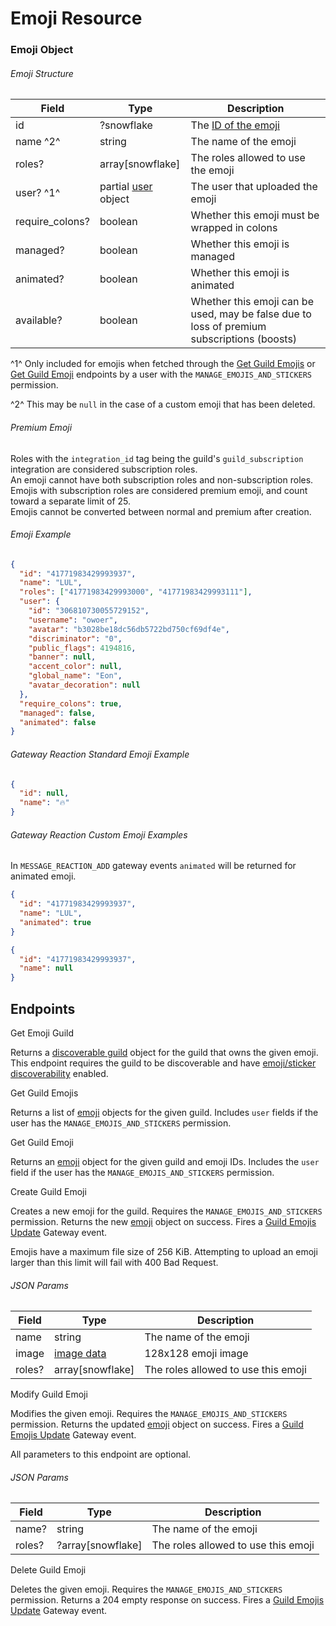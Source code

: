 # Emoji Resource

### Emoji Object

###### Emoji Structure

| Field           | Type                                               | Description                                                                                |
| --------------- | -------------------------------------------------- | ------------------------------------------------------------------------------------------ |
| id              | ?snowflake                                         | The [ID of the emoji](/reference#cdn-formatting)                                           |
| name ^2^        | string                                             | The name of the emoji                                                                      |
| roles?          | array[snowflake]                                   | The roles allowed to use the emoji                                                         |
| user? ^1^       | partial [user](/resources/user#user-object) object | The user that uploaded the emoji                                                           |
| require_colons? | boolean                                            | Whether this emoji must be wrapped in colons                                               |
| managed?        | boolean                                            | Whether this emoji is managed                                                              |
| animated?       | boolean                                            | Whether this emoji is animated                                                             |
| available?      | boolean                                            | Whether this emoji can be used, may be false due to loss of premium subscriptions (boosts) |

^1^ Only included for emojis when fetched through the [Get Guild Emojis](#get-guild-emojis) or [Get Guild Emoji](#get-guild-emoji) endpoints by a user with the `MANAGE_EMOJIS_AND_STICKERS` permission.

^2^ This may be `null` in the case of a custom emoji that has been deleted.

###### Premium Emoji

Roles with the `integration_id` tag being the guild's `guild_subscription` integration are considered subscription roles.  
An emoji cannot have both subscription roles and non-subscription roles.  
Emojis with subscription roles are considered premium emoji, and count toward a separate limit of 25.  
Emojis cannot be converted between normal and premium after creation.

###### Emoji Example

```json
{
  "id": "41771983429993937",
  "name": "LUL",
  "roles": ["41771983429993000", "41771983429993111"],
  "user": {
    "id": "306810730055729152",
    "username": "owoer",
    "avatar": "b3028be18dc56db5722bd750cf69df4e",
    "discriminator": "0",
    "public_flags": 4194816,
    "banner": null,
    "accent_color": null,
    "global_name": "Eon",
    "avatar_decoration": null
  },
  "require_colons": true,
  "managed": false,
  "animated": false
}
```

###### Gateway Reaction Standard Emoji Example

```json
{
  "id": null,
  "name": "🔥"
}
```

###### Gateway Reaction Custom Emoji Examples

<Alert type="info">

In `MESSAGE_REACTION_ADD` gateway events `animated` will be returned for animated emoji.

</Alert>

```json
{
  "id": "41771983429993937",
  "name": "LUL",
  "animated": true
}
```

```json
{
  "id": "41771983429993937",
  "name": null
}
```

## Endpoints

<RouteHeader method="GET" url="/emojis/{emoji.id}/guild">
  Get Emoji Guild
</RouteHeader>

Returns a [discoverable guild](/resources/discovery#discoverable-guild-object) object for the guild that owns the given emoji. This endpoint requires the guild to be discoverable and have [emoji/sticker discoverability](/resources/discovery#discovery-metadata-object) enabled.

<RouteHeader method="GET" url="/guilds/{guild.id}/emojis">
  Get Guild Emojis
</RouteHeader>

Returns a list of [emoji](#emoji-object) objects for the given guild. Includes `user` fields if the user has the `MANAGE_EMOJIS_AND_STICKERS` permission.

<RouteHeader method="GET" url="/guilds/{guild.id}/emojis/{emoji.id}">
  Get Guild Emoji
</RouteHeader>

Returns an [emoji](#emoji-object) object for the given guild and emoji IDs. Includes the `user` field if the user has the `MANAGE_EMOJIS_AND_STICKERS` permission.

<RouteHeader method="POST" url="/guilds/{guild.id}/emojis" supportsAuditReason>
  Create Guild Emoji
</RouteHeader>

Creates a new emoji for the guild. Requires the `MANAGE_EMOJIS_AND_STICKERS` permission. Returns the new [emoji](#emoji-object) object on success. Fires a [Guild Emojis Update](/topics/gateway-events#guild-emojis-update) Gateway event.

<Alert type="warn">

Emojis have a maximum file size of 256 KiB. Attempting to upload an emoji larger than this limit will fail with 400 Bad Request.

</Alert>

###### JSON Params

| Field  | Type                              | Description                         |
| ------ | --------------------------------- | ----------------------------------- |
| name   | string                            | The name of the emoji               |
| image  | [image data](/reference#cdn-data) | 128x128 emoji image                 |
| roles? | array[snowflake]                  | The roles allowed to use this emoji |

<RouteHeader method="PATCH" url="/guilds/{guild.id}/emojis/{emoji.id}" supportsAuditReason>
  Modify Guild Emoji
</RouteHeader>

Modifies the given emoji. Requires the `MANAGE_EMOJIS_AND_STICKERS` permission. Returns the updated [emoji](#emoji-object) object on success. Fires a [Guild Emojis Update](/topics/gateway-events#guild-emojis-update) Gateway event.

<Alert type="info">

All parameters to this endpoint are optional.

</Alert>

###### JSON Params

| Field  | Type              | Description                         |
| ------ | ----------------- | ----------------------------------- |
| name?  | string            | The name of the emoji               |
| roles? | ?array[snowflake] | The roles allowed to use this emoji |

<RouteHeader method="DELETE" url="/guilds/{guild.id}/emojis/{emoji.id}" supportsAuditReason>
  Delete Guild Emoji
</RouteHeader>

Deletes the given emoji. Requires the `MANAGE_EMOJIS_AND_STICKERS` permission. Returns a 204 empty response on success. Fires a [Guild Emojis Update](/topics/gateway-events#guild-emojis-update) Gateway event.
